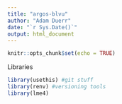 ```yaml
---
title: "argos-blvu"
author: "Adam Duerr"
date: "`r Sys.Date()`"
output: html_document
---
```


```r
knitr::opts_chunk$set(echo = TRUE)
```

Libraries
```r
library(usethis) #git stuff
library(renv) #versioning tools
library(lme4)



```


